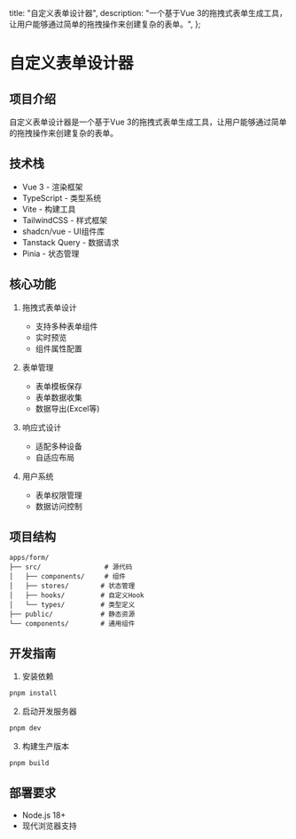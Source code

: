   title: "自定义表单设计器",
  description: "一个基于Vue 3的拖拽式表单生成工具，让用户能够通过简单的拖拽操作来创建复杂的表单。",
};

# 自定义表单设计器

## 项目介绍
自定义表单设计器是一个基于Vue 3的拖拽式表单生成工具，让用户能够通过简单的拖拽操作来创建复杂的表单。

## 技术栈
- Vue 3 - 渲染框架
- TypeScript - 类型系统
- Vite - 构建工具
- TailwindCSS - 样式框架
- shadcn/vue - UI组件库
- Tanstack Query - 数据请求
- Pinia - 状态管理

## 核心功能
1. 拖拽式表单设计
   - 支持多种表单组件
   - 实时预览
   - 组件属性配置

2. 表单管理
   - 表单模板保存
   - 表单数据收集
   - 数据导出(Excel等)

3. 响应式设计
   - 适配多种设备
   - 自适应布局

4. 用户系统
   - 表单权限管理
   - 数据访问控制

## 项目结构
```
apps/form/
├── src/                # 源代码
│   ├── components/     # 组件
│   ├── stores/        # 状态管理
│   ├── hooks/         # 自定义Hook
│   └── types/         # 类型定义
├── public/            # 静态资源
└── components/        # 通用组件
```

## 开发指南
1. 安装依赖
```bash
pnpm install
```

2. 启动开发服务器
```bash
pnpm dev
```

3. 构建生产版本
```bash
pnpm build
```

## 部署要求
- Node.js 18+
- 现代浏览器支持
